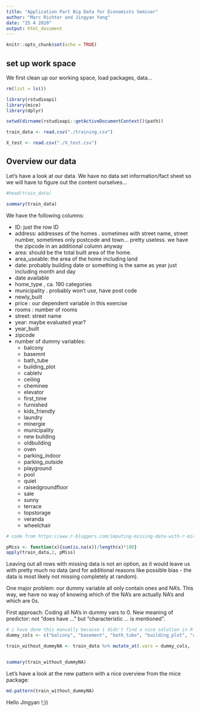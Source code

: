 ```yaml
---
title: "Application Part Big Data for Economists Seminar"
author: "Marc Richter and Jingyan Yang"
date: "25 4 2020"
output: html_document
---
```


```r
knitr::opts_chunk$set(echo = TRUE)
```

## set up work space

We first clean up our working space, load packages, data...

```r

rm(list = ls())

library(rstudioapi)
library(mice)
library(dplyr)

setwd(dirname(rstudioapi::getActiveDocumentContext()$path))

train_data <- read.csv("./training.csv")

X_test <- read.csv("./X_test.csv")


```

## Overview our data

Let's have a look at our data. We have no data set information/fact sheet so we will have to figure out the content ourselves...

```r
#head(train_data)

summary(train_data)

```

We have the following columns:

* ID: just the row ID
* address: addresses of the homes . sometimes with street name, street number, sometimes only postcode and town... pretty useless. we have the zipcode in an additional column anyway
* area: should be the total built area of the home.
* area_useable: the area of the home including land
* date: probably building date or something is the same as year just including month and day
* date available
* home_type , ca. 190 categories
* municipality . probably won't use, have post code
* newly_built
* price : our dependent variable in this exercise
* rooms : number of rooms
* street: street name
* year: maybe evaluated year?
* year_built
* zipcode
* number of dummy variables:
  + balcony
  + basemnt
  + bath_tube
  + building_plot
  + cabletv
  + ceiling
  + cheminee
  + elevator
  + first_time
  + furnished
  + kids_friendly
  + laundry
  + minergie
  + municipality
  + new building
  + oldbuilding
  + oven
  + parking_indoor
  + parking_outside
  + playground
  + pool
  + quiet
  + raisedgroundfloor
  + sale
  + sunny
  + terrace
  + topstorage
  + veranda
  + wheelchair

```r
# code from https://www.r-bloggers.com/imputing-missing-data-with-r-mice-package/

pMiss <- function(x){sum(is.na(x))/length(x)*100}
apply(train_data,2, pMiss)
```

Leaving out all rows with missing data is not an option, as it would leave us with pretty much no data (and for additional reasons like possible bias - the data is most likely not missing completely at random).

One major problem: our dummy variable all only contain ones and NA's. This way, we have no way of knowing which of the NA's are actually NA's and which are 0s.

First approach: Coding all NA's in dummy vars to 0. New meaning of predictor: not "does have ..." but "characteristic ... is mentioned".

```r

# i have done this manually because i didn't find a nice solution in R to select columns conditional on mean , min and max (would all be 1)
dummy_cols <- c("balcony", "basement", "bath_tube", "building_plot", "cabletv", "ceiling", "cheminee", "elevator", "first_time", "furnished", "kids_friendly", "laundry", "minergie", "new_building", "oldbuilding", "oven", "parking_indoor", "parking_outside", "playground", "pool", "quiet", "raised_groundfloor", "sale", "sunny", "terrace", "topstorage", "veranda", "wheelchair")

train_without_dummyNA <- train_data %>% mutate_at(.vars = dummy_cols, .funs = funs(ifelse(is.na(.), 0, .)))


summary(train_without_dummyNA)

```

Let's have a look at the new pattern with a nice overview from the mice package: 

```r
md.pattern(train_without_dummyNA)
```

Hello Jingyan !;))
